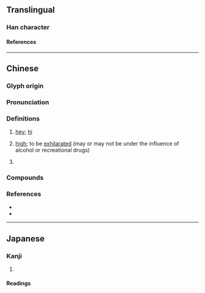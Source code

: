 {{character info}}
==Translingual==

===Han character===
{{Han char|rn=30|rad=口|as=10|sn=13|four=68057|canj=REOY|ids=⿰口海}}

====References====
{{Han ref|kx=0204.111|dkj=04137|hdz=10671.030|uh=55E8}}

----

==Chinese==
{{zh-forms}}

===Glyph origin===
{{Han compound|口|海|ls=psc|c1=s|c2=p|t1=mouth; speech}}

===Pronunciation===
{{zh-pron
|m=hāi
|c=haai1,hei1,hoi1
|c_note=haai1 - colloquial; hei, hoi1 - variant
|mn=hài
|mn-t=hai2/hai1
|w=0he
|cat=intj
}}

===Definitions===
{{zh-hanzi}}

# {{lb|zh|colloquial}} [[hey]]; [[hi]]
# {{lb|zh|colloquial}} [[high]]; to be [[exhilarated]] (may or may not be under the influence of alcohol or recreational drugs)
# {{zh-alt-form|咳|''hāi'', "sound of [[lament]]"}}

===Compounds===
{{zh-der|嗨喲}}

===References===
* {{R:twedu|A00646}}
* {{R:yue:Hanzi}}

{{zh-cat|Phrasebook}}

----

==Japanese==

===Kanji===
{{ja-kanji|grade=|rs=口10}}

# {{rfdef|ja|sort=口10}}

====Readings====
{{ja-readings
|goon=かい
|kanon=かい
|toon=はい
|kun=}}